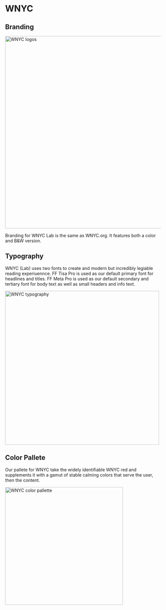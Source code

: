 
<Meta title="Foundations/Themes/WNYC"/>

# WNYC

## Branding
<img alt="WNYC logos" src="/images/Themes-WNYC-Branding.png" width="623" />

Branding for WNYC Lab is the same as WNYC.org. It features both a color and B&W version.


## Typography
WNYC (Lab) uses two fonts to create and modern but incredibly legiable reading experiuennce. FF Tisa Pro is used as our default primary font for headlines and titles. FF Meta Pro is used as our default secondary and tertiary font for body text as well as small headers and info text.

<img alt="WNYC typography" src="/images/Themes-WNYC-Typography.png" width="498" />

## Color Pallete
Our pallete for WNYC take the widely identifiable WNYC red and supplements it with a gamut of stable calming colors that serve the user, then the content. 

<img alt="WNYC color pallette" src="/images/Themes-WNYC-ColorPallettepng.png" width="381" />
